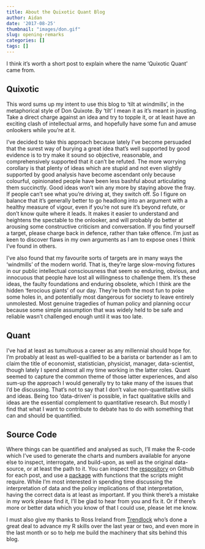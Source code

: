 ```yaml
---
title: About the Quixotic Quant Blog
author: Aidan
date: '2017-08-25'
thumbnail: "images/don.gif"
slug: opening-remarks
categories: []
tags: []
---
```


I think it’s worth a short post to explain where the name ‘Quixotic Quant’ came from.  

## Quixotic
This word sums up my intent to use this blog to 'tilt at windmills', in the metaphorical style of Don Quixote.  By 'tilt' I mean it as it's meant in jousting.  Take a direct charge against an idea and try to topple it, or at least have an exciting clash of intellectual arms, and hopefully have some fun and amuse onlookers while you're at it. 

I've decided to take this approach because lately I've become persuaded that the surest way of burying a great idea that’s well supported by good evidence is to try make it sound so objective, reasonable, and comprehensively supported that it can’t be refuted. The more worrying corollary is that plenty of ideas which are stupid and not even slightly supported by good analysis have become ascendant only because colourful, opinionated people have been less bashful about articulating them succinctly. Good ideas won’t win any more by staying above the fray.  If people can't see what you're driving at, they switch off.  So I figure on balance that it's generally better to go headlong into an argument with a healthy measure of vigour, even if you're not sure it's beyond refute, or don't know quite where it leads.  It makes it easier to understand and heightens the spectable to the onlooker, and will probably do better at arousing some constructive criticism and conversation.  If you find yourself a target, please charge back in defence, rather than take offence. I'm just as keen to discover flaws in my own arguments as I am to expose ones I think I've found in others.

I've also found that my favourite sorts of targets are in many ways the 'windmills' of the modern world.  That is, they’re large slow-moving fixtures in our public intellectual consciousness that seem so enduring, obvious, and innocuous that people have lost all willingness to challenge them. It’s these ideas, the faulty foundations and enduring obsolete, which I think are the hidden 'ferocious giants' of our day. They're both the most fun to poke some holes in, and potentially most dangerous for society to leave entirely unmolested.  Most genuine tragedies of human policy and planning occur because some simple assumption that was widely held to be safe and reliable wasn't challenged enough until it was too late. 

## Quant
I've had at least as tumultuous a career as any millennial should hope for.  I'm probably at least as well-qualified to be a barista or bartender as I am to claim the title of economist, statistician, physicist, manager, data-scientist, though lately I spend almost all my time working in the latter roles.  Quant seemed to capture the common theme of those latter experiences, and also sum-up the approach I would generally try to take many of the issues that I'd be discussing.  That's not to say that I don't value non-quantitative skills and ideas.  Being too 'data-driven' is possible, in fact qualitative skills and ideas are the essential complement to quantitative research.  But mostly I find that what I want to contribute to debate has to do with something that can and should be quantified. 

## Source Code
Where things can be quantified and analysed as such, I'll make the R-code which I've used to generate the charts and numbers available for anyone else to inspect, interrogate, and build-upon, as well as the original data-source, or at least the path to it.  You can inspect the [respository](https://github.com/aidandmorrison/quixoticquant) on Github for each post, and use a [package](https://github.com/aidandmorrison/UtilsQQ) with functions that the scripts might require.  While I'm most interested in spending time discussing the interpretation of data and the policy implications of that interpretation, having the correct data is at least as important.  If you think there's a mistake in my work please find it, I'll be glad to hear from you and fix it.  Or if there's more or better data which you know of that I could use, please let me know.

I must also give my thanks to Ross Ireland from [Trendlock](trendlock.com.au) who's done a great deal to advance my R skills over the last year or two, and even more in the last month or so to help me build the machinery that sits behind this blog. 